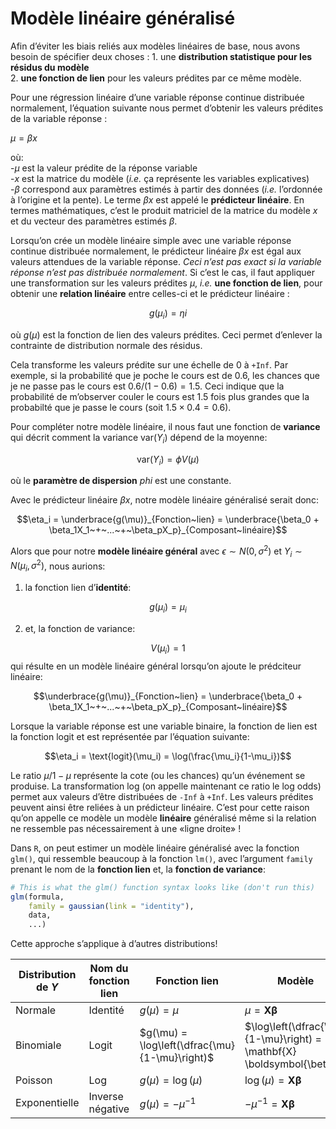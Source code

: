 # Modèle linéaire généralisé

Afin d'éviter les biais reliés aux modèles linéaires de base, nous avons besoin de spécifier deux choses : 
1\. une **distribution statistique pour les résidus du modèle**\
2\. **une fonction de lien** pour les valeurs prédites par ce même modèle.\

Pour une régression linéaire d'une variable réponse continue distribuée normalement, l'équation suivante nous permet d'obtenir les
valeurs prédites de la variable réponse :

$μ = βx$

où:\
-$μ$ est la valeur prédite de la réponse variable\
-$x$ est la matrice du modèle (*i.e.* ça représente les variables explicatives)\
-$β$ correspond aux paramètres estimés à partir des données (*i.e.*
l'ordonnée à l'origine et la pente). Le terme $βx$ est appelé le **prédicteur linéaire**. En termes mathématiques, c'est le produit matriciel de la matrice du modèle $x$ et du vecteur des paramètres estimés $β$.

Lorsqu'on crée un modèle linéaire simple avec une variable réponse
continue distribuée normalement, le prédicteur linéaire $βx$ est égal aux valeurs attendues de la variable réponse. *Ceci n'est pas exact si la variable réponse n'est pas distribuée normalement*. Si c'est le cas, il faut appliquer une transformation sur les valeurs prédites $μ$, *i.e.* **une fonction de lien**, pour obtenir une **relation linéaire** entre celles-ci et le prédicteur linéaire :

$$g(\mu_i) = ηi$$

où $g(μ)$ est la fonction de lien des valeurs prédites. Ceci permet
d'enlever la contrainte de distribution normale des résidus. 

Cela transforme les valeurs prédite sur une échelle de 0 à `+Inf`. Par exemple, si la probabilité que je poche le cours est de 0.6, les chances que je ne passe pas le cours est $0.6/(1 − 0.6) = 1.5$. Ceci indique que la probabilité de m'observer couler le cours est 1.5 fois plus grandes que la probabilté que je passe le cours (soit $1.5 × 0.4 = 0.6$). 

Pour compléter notre modèle linéaire, il nous faut une fonction de **variance** qui décrit comment la variance $\text{var}(Y_i)$ dépend de la moyenne:

$$\text{var}(Y_i) = \phi V(\mu)$$

où le **paramètre de dispersion** $phi$ est une constante.

Avec le prédicteur linéaire $βx$, notre modèle linéaire généralisé serait donc:

$$\eta_i = \underbrace{g(\mu)}_{Fonction~lien}  = \underbrace{\beta_0 + \beta_1X_1~+~...~+~\beta_pX_p}_{Composant~linéaire}$$

Alors que pour notre **modèle linéaire général** avec $\epsilon ∼ N(0, σ^2)$ et $Y_i \sim{} N(\mu_i, \sigma^2)$, nous aurions:

1. la fonction lien d'**identité**: 

$$g(\mu_i) = \mu_i$$

2. et, la fonction de variance:

$$V(\mu_i) = 1$$
qui résulte en un modèle linéaire général lorsqu'on ajoute le prédciteur linéaire:

$$\underbrace{g(\mu)}_{Fonction~lien}  = \underbrace{\beta_0 + \beta_1X_1~+~...~+~\beta_pX_p}_{Composant~linéaire}$$

Lorsque la variable réponse est une variable binaire, la fonction de lien est la fonction logit et est représentée par l'équation suivante:

$$\eta_i = \text{logit}(\mu_i) = \log(\frac{\mu_i}{1-\mu_i})$$

Le ratio $μ / 1-μ$ représente la cote (ou les chances) qu'un événement se produise. La transformation log (on appelle maintenant ce ratio le log odds) permet aux valeurs d'être distribuées de `-Inf` à `+Inf`. Les valeurs prédites peuvent ainsi être reliées à un prédicteur linéaire. C'est pour cette raison qu'on appelle ce modèle un modèle **linéaire** généralisé même si la relation ne ressemble pas nécessairement à une \«ligne droite\» !

Dans `R`, on peut estimer un modèle linéaire généralisé avec la fonction `glm()`, qui ressemble beaucoup à la fonction `lm()`, avec l'argument `family` prenant le nom de la **fonction lien** et, la **fonction de variance**:

```r
# This is what the glm() function syntax looks like (don't run this)
glm(formula,
    family = gaussian(link = "identity"),
    data,
    ...)
```

Cette approche s'applique à d'autres distributions!

| Distribution de $Y$ | Nom du fonction lien | Fonction lien | Modèle      | `R` |
|---------------------|--------------------|---------------|------------|-----|
| Normale              | Identité           | $g(\mu) = \mu$  | $\mu = \mathbf{X} \boldsymbol{\beta}$ | `gaussian(link="identity")` | 
| Binomiale            | Logit              | $g(\mu) = \log\left(\dfrac{\mu}{1-\mu}\right)$  | $\log\left(\dfrac{\mu}{1-\mu}\right) = \mathbf{X} \boldsymbol{\beta}$ | `binomial(link="logit")`| 
| Poisson              | Log           | $g(\mu) = \log(\mu)$ | $\log(\mu) = \mathbf{X} \boldsymbol{\beta}$ | `poisson(link="log")`|
| Exponentielle              | Inverse négative          | $g(\mu) = -\mu^{-1}$  | $-\mu^{-1} = \mathbf{X} \boldsymbol{\beta}$ | `Gamma(link="inverse")` |
